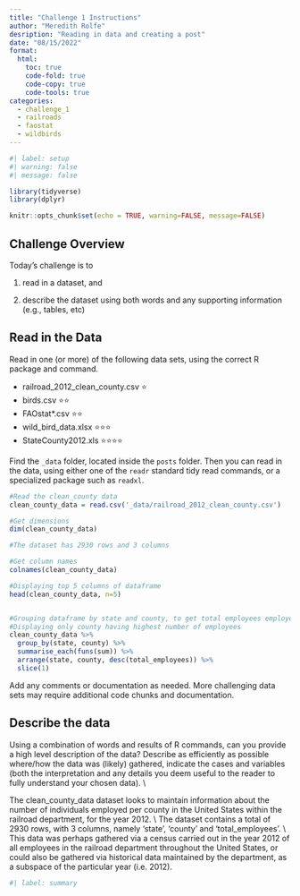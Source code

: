 ```yaml
---
title: "Challenge 1 Instructions"
author: "Meredith Rolfe"
desription: "Reading in data and creating a post"
date: "08/15/2022"
format:
  html:
    toc: true
    code-fold: true
    code-copy: true
    code-tools: true
categories:
  - challenge_1
  - railroads
  - faostat
  - wildbirds
---
```


```r
#| label: setup
#| warning: false
#| message: false

library(tidyverse)
library(dplyr)

knitr::opts_chunk$set(echo = TRUE, warning=FALSE, message=FALSE)
```

## Challenge Overview

Today's challenge is to

1)  read in a dataset, and

2)  describe the dataset using both words and any supporting information (e.g., tables, etc)

## Read in the Data

Read in one (or more) of the following data sets, using the correct R package and command.

-   railroad_2012_clean_county.csv ⭐
-   birds.csv ⭐⭐
-   FAOstat\*.csv ⭐⭐
-   wild_bird_data.xlsx ⭐⭐⭐
-   StateCounty2012.xls ⭐⭐⭐⭐

Find the `_data` folder, located inside the `posts` folder. Then you can read in the data, using either one of the `readr` standard tidy read commands, or a specialized package such as `readxl`.

```r
#Read the clean_county data
clean_county_data = read.csv('_data/railroad_2012_clean_county.csv')

#Get dimensions
dim(clean_county_data)

#The dataset has 2930 rows and 3 columns

#Get column names
colnames(clean_county_data)

#Displaying top 5 columns of dataframe
head(clean_county_data, n=5)


#Grouping dataframe by state and county, to get total employees employed per state per county
#Displaying only county having highest number of employees
clean_county_data %>%
  group_by(state, county) %>%
  summarise_each(funs(sum)) %>%
  arrange(state, county, desc(total_employees)) %>%
  slice(1)
```

Add any comments or documentation as needed. More challenging data sets may require additional code chunks and documentation.

## Describe the data

Using a combination of words and results of R commands, can you provide a high level description of the data? Describe as efficiently as possible where/how the data was (likely) gathered, indicate the cases and variables (both the interpretation and any details you deem useful to the reader to fully understand your chosen data). \\


The clean_county_data dataset looks to maintain information about the number of individuals employed per county in the United States within the railroad department, for the year 2012. \\
The dataset contains a total of 2930 rows, with 3 columns, namely 'state', 'county' and 'total_employees'. \\
This data was perhaps gathered via a census carried out in the year 2012 of all employees in the railroad department throughout the United States, or could also be gathered via historical data maintained by the department, as a subspace of the particular year (i.e. 2012).
```r
#| label: summary



```
